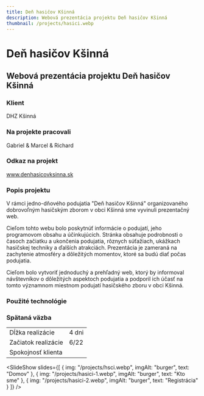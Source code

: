 ```yaml
---
title: Deň hasičov Kšinná
description: Webová prezentácia projektu Deň hasičov Kšinná
thumbnail: /projects/hasici.webp
---
```



# Deň hasičov Kšinná

## Webová prezentácia projektu Deň hasičov Kšinná

### Klient

DHZ Kšinná

### Na projekte pracovali

Gabriel & Marcel & Richard

### Odkaz na projekt

www.denhasicovksinna.sk

### Popis projektu

V rámci jedno-dňového podujatia "Deň hasičov Kšinná" organizovaného dobrovoľným
hasičským zborom v obci Kšinná sme vyvinuli prezentačný web.

Cieľom tohto webu bolo poskytnúť informácie o podujatí, jeho programovom obsahu a účinkujúcich.
Stránka obsahuje podrobnosti o časoch začiatku a ukončenia podujatia, rôznych súťažiach, ukážkach hasičskej
techniky a ďalších atrakciách. Prezentácia je zameraná na zachytenie atmosféry a dôležitých momentov, ktoré
sa budú diať počas podujatia.

Cieľom bolo vytvoriť jednoduchý a prehľadný web, ktorý by informoval návštevníkov
o dôležitých aspektoch podujatia a podporil ich účasť na tomto významnom miestnom podujatí hasičského zboru v obci Kšinná.

### Použité technológie

<div class="not-prose mt-5 flex flex-wrap gap-7">
  <Technology name="HTML" color="#eb6539" size={40}>
    <Icon name="vscode-icons:file-type-html" size={40} />
  </Technology>
  <Technology name="CSS" color="#cf6e9e" size={40}>
    <Icon name="vscode-icons:file-type-sass" size={40} />
  </Technology>
  <Technology name="JavaScript" color="#f6e12d" size={40}>
    <Icon name="vscode-icons:file-type-js-official" size={40} />
  </Technology>
</div>

### Spätaná väzba

|                     |            |
| ------------------- | ---------- |
| Dĺžka realizácie    | 4 dni     |
| Začiatok realizácie | 6/22       |
| Spokojnosť klienta  | <StarsRating rating={5} />|

<SlideShow
  slides={[
{ img: "/projects/hsci.webp", imgAlt: "burger", text: "Domov" },
{ img: "/projects/hasici-1.webp", imgAlt: "burger", text: "Kto sme" },
{ img: "/projects/hasici-2.webp", imgAlt: "burger", text: "Registrácia" }
]}
/>

